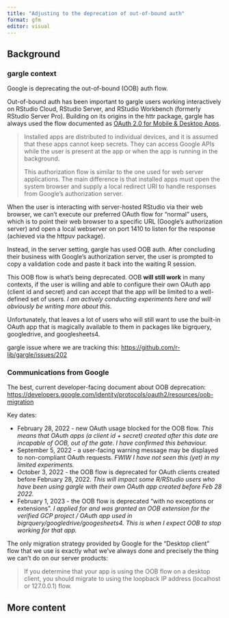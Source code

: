 ```yaml
---
title: "Adjusting to the deprecation of out-of-bound auth"
format: gfm
editor: visual
---
```


## Background

### gargle context

Google is deprecating the out-of-bound (OOB) auth flow.

Out-of-bound auth has been important to gargle users working interactively on RStudio Cloud, RStudio Server, and RStudio Workbench (formerly RStudio Server Pro).
Building on its origins in the httr package, gargle has always used the flow documented as [OAuth 2.0 for Mobile & Desktop Apps](https://developers.google.com/identity/protocols/oauth2/native-app).

> Installed apps are distributed to individual devices, and it is assumed that these apps cannot keep secrets. They can access Google APIs while the user is present at the app or when the app is running in the background.
>
> This authorization flow is similar to the one used for web server applications. The main difference is that installed apps must open the system browser and supply a local redirect URI to handle responses from Google's authorization server.

When the user is interacting with server-hosted RStudio via their web browser, we can't execute our preferred OAuth flow for "normal" users, which is to point their web browser to a specific URL (Google's authorization server) and open a local webserver on port 1410 to listen for the response (achieved via the httpuv package).

Instead, in the server setting, gargle has used OOB auth.
After concluding their business with Google's authorization server, the user is prompted to copy a validation code and paste it back into the waiting R session.

This OOB flow is what's being deprecated.
OOB **will still work** in many contexts, if the user is willing and able to configure their own OAuth app (client id and secret) and can accept that the app will be limited to a well-defined set of users.
*I am actively conducting experiments here and will obviously be writing more about this.*

Unfortunately, that leaves a lot of users who will still want to use the built-in OAuth app that is magically available to them in packages like bigrquery, googledrive, and googlesheets4.

gargle issue where we are tracking this:
<https://github.com/r-lib/gargle/issues/202>

### Communications from Google

The best, current developer-facing document about OOB deprecation: <https://developers.google.com/identity/protocols/oauth2/resources/oob-migration>

Key dates:

* February 28, 2022 - new OAuth usage blocked for the OOB flow.
  *This means that OAuth apps (a client id + secret) created after
  this date are incapable of OOB, out of the gate. I have
  confirmed this behaviour.*
* September 5, 2022 - a user-facing warning message may be
  displayed to non-compliant OAuth requests.
  *FWIW I have not seen this (yet) in my limited experiments.*
* October 3, 2022 - the OOB flow is deprecated for OAuth clients
  created before February 28, 2022.
  *This will impact some R/RStudio users who have been using
  gargle with their own OAuth app created before Feb 28 2022.*
* February 1, 2023 - the OOB flow is deprecated "with no
  exceptions or extensions".
  *I applied for and was granted an OOB extension for the verified
  GCP project / OAuth app used in
  bigrquery/googledrive/googesheets4.
  This is when I expect OOB to stop working for that app.*

The only migration strategy provided by Google for the "Desktop client" flow that we use is exactly what we've always done and precisely the thing we can't do on our server products:

> If you determine that your app is using the OOB flow on a desktop client, you should migrate to using the loopback IP address (localhost or 127.0.0.1) flow.

## More content

